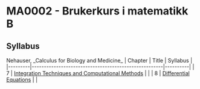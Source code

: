 = MA0002 - Brukerkurs i matematikk B =

== Syllabus ==

Nehauser, _Calculus for Biology and Medicine_
| Chapter | Title                                                | Syllabus |
|---------|------------------------------------------------------|----------|
| 7       | [[Integration Techniques and Computational Methods]] |          |
| 8       | [[Differential Equations]]                           |          |
